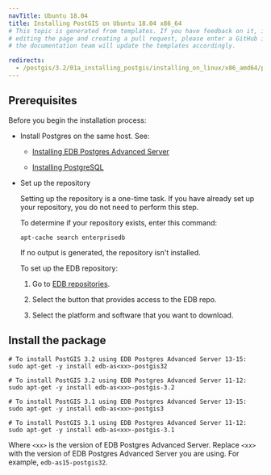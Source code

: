 ```yaml
---
navTitle: Ubuntu 18.04
title: Installing PostGIS on Ubuntu 18.04 x86_64
# This topic is generated from templates. If you have feedback on it, instead of
# editing the page and creating a pull request, please enter a GitHub issue and
# the documentation team will update the templates accordingly.

redirects:
  - /postgis/3.2/01a_installing_postgis/installing_on_linux/x86_amd64/postgis_ubuntu18_x86
---
```


## Prerequisites

Before you begin the installation process:

- Install Postgres on the same host. See:

  - [Installing EDB Postgres Advanced Server](/epas/latest/installing/)

  - [Installing PostgreSQL](https://www.postgresql.org/download/)

- Set up the repository

  Setting up the repository is a one-time task. If you have already set up your repository, you do not need to perform this step.

  To determine if your repository exists, enter this command:

  `apt-cache search enterprisedb`

  If no output is generated, the repository isn't installed.

  To set up the EDB repository:

  1. Go to [EDB repositories](https://www.enterprisedb.com/repos-downloads).

  1. Select the button that provides access to the EDB repo.

  1. Select the platform and software that you want to download.

## Install the package

```shell
# To install PostGIS 3.2 using EDB Postgres Advanced Server 13-15:
sudo apt-get -y install edb-as<xx>-postgis32

# To install PostGIS 3.2 using EDB Postgres Advanced Server 11-12:
sudo apt-get -y install edb-as<xx>-postgis-3.2

# To install PostGIS 3.1 using EDB Postgres Advanced Server 13-15:
sudo apt-get -y install edb-as<xx>-postgis3

# To install PostGIS 3.1 using EDB Postgres Advanced Server 11-12:
sudo apt-get -y install edb-as<xx>-postgis-3.1
```

Where `<xx>` is the version of EDB Postgres Advanced Server. Replace `<xx>` with the version of EDB Postgres Advanced Server you are using. For example, `edb-as15-postgis32`.
